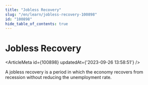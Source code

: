 ```yaml
---
title: "Jobless Recovery"
slug: "/en/learn/jobless-recovery-100898"
id: "100898"
hide_table_of_contents: true
---
```



# Jobless Recovery

<ArticleMeta id={100898} updatedAt={'2023-09-26 13:58:51'} />
<div className='border-solid border-b border-t-0 my-4 border-[var(--ifm-color-gray-300)]' />

A jobless recovery is a period in which the economy recovers from recession without reducing the unemployment rate.
